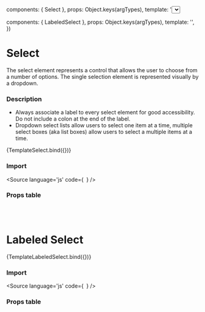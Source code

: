 

  components: { Select },
  props:      Object.keys(argTypes),
  template:   '<Select v-bind="$props" />',
})

  components: { LabeledSelect },
  props:      Object.keys(argTypes),
  template:   '<LabeledSelect v-bind="$props" />',
})


<Meta title="Form/Select" />

# Select
The select element represents a control that allows the user to choose from a number of options. The single selection element is represented visually by a dropdown.

### Description

- Always associate a label to every select element for good accessibility. Do not include a colon at the end of the label.
- Dropdown select lists allow users to select one item at a time, multiple select boxes (aka list boxes) allow users to select a multiple items at a time.


<Canvas>
  <Story
    name="Select"
    args={{
      label: 'Select',
      options: ['value01', 'value02', 'value03', 'value04'],
      placeholder: 'Select option'
    }}>
    {TemplateSelect.bind({})}
  </Story>
</Canvas>

### Import 
<Source
  language='js'
  code={`
  `}
/>

### Props table

<ArgsTable of={Select} />

<br/><br/>

# Labeled Select

<Canvas>
  <Story
    name="LabeledSelect"
    args={{
      label: 'System',
      options: ['System01', 'System02', 'System03', 'System04'],
      placeholder: 'Select option'
    }}>
    {TemplateLabeledSelect.bind({})}
  </Story>
</Canvas>

### Import 
<Source
  language='js'
  code={`
  `}
/>

### Props table

<ArgsTable of={LabeledSelect} />







